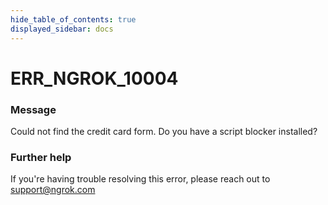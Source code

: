 ```yaml
---
hide_table_of_contents: true
displayed_sidebar: docs
---
```



# ERR_NGROK_10004

### Message

Could not find the credit card form. Do you have a script blocker installed?

<ErrorDetails error="err_ngrok_10004" />

### Further help

If you're having trouble resolving this error, please reach out to [support@ngrok.com](mailto:support@ngrok.com?subject=Help%20with%20ERR_NGROK_10004)
